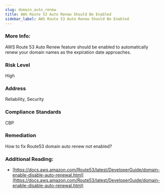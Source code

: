 ```yaml
---
slug: domain_auto_renew
title: AWS Route 53 Auto Renew Should Be Enabled
sidebar_label: AWS Route 53 Auto Renew Should Be Enabled
---
```


### More Info:

AWS Route 53 Auto Renew feature should be enabled to automatically renew your domain names as the expiration date approaches.

### Risk Level

High

### Address

Reliability, Security

### Compliance Standards

CBP

### Remediation

How to fix Route53 domain auto renew not enabled?

### Additional Reading:

- [https://docs.aws.amazon.com/Route53/latest/DeveloperGuide/domain-enable-disable-auto-renewal.html](https://docs.aws.amazon.com/Route53/latest/DeveloperGuide/domain-enable-disable-auto-renewal.html) 

